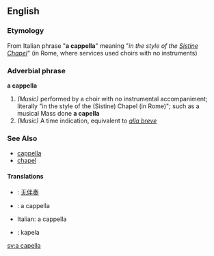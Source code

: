 ==English==

===Etymology===
From Italian phrase "'''a cappella'''" meaning "''in the style of the [[Sistine Chapel]]''" (in Rome, where services used choirs with no instruments)

===Adverbial phrase===
'''a cappella'''
#''(Music)'' performed by a choir with no instrumental accompaniment; literally "in the style of the (Sistine) Chapel (in Rome)"; such as a musical Mass done '''a capella'''
#''(Music)'' A time indication, equivalent to ''[[alla breve]]''

===See Also===
*[[cappella]]
*[[chapel]]

==== Translations ====

* {{zh}}: [[无伴奏]]
* {{de}}: a cappella
* Italian: a cappella
* {{lt}}: kapela

[[sv:a capella]]